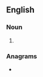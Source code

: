 ==English==

===Noun===
{{head|en|noun plural form}}

# {{plural of|pelmet|lang=en}}

===Anagrams===
* {{anagrams|en|a=eelmpst|Stemple|Temples|stempel|stemple|temples}}